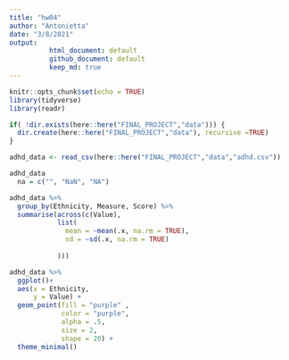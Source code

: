 ```yaml
---
title: "hw04"
author: "Antonietta"
date: "3/8/2021"
output:  
          html_document: default
          github_document: default
          keep_md: true
---
```


```r
knitr::opts_chunk$set(echo = TRUE)
library(tidyverse)
library(readr)
```


```r

if( !dir.exists(here::here("FINAL_PROJECT","data"))) {
  dir.create(here::here("FINAL_PROJECT","data"), recursive =TRUE)
}

adhd_data <- read_csv(here::here("FINAL_PROJECT","data","adhd.csv"))

```

```r

adhd_data
  na = c("", "NaN", "NA")

```

```r

adhd_data %>%
  group_by(Ethnicity, Measure, Score) %>%
  summarise(across(c(Value),
            list(
              mean = ~mean(.x, na.rm = TRUE),
              sd = ~sd(.x, na.rm = TRUE)
              
            )))
```

```r

adhd_data %>%
  ggplot()+
  aes(x = Ethnicity,
      y = Value) +
  geom_point(fill = "purple" , 
             color = "purple", 
             alpha = .5,
             size = 2,
             shape = 20) +
  theme_minimal()

```
